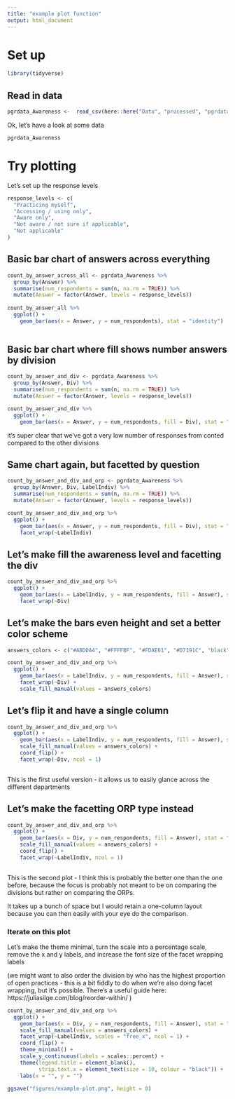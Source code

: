 ```yaml
---
title: "example plot function"
output: html_document
---
```


# Set up
```r
library(tidyverse)

```

## Read in data
```r
pgrdata_Awareness <-  read_csv(here::here("Data", "processed", "pgrdata_Awareness.csv"))
```


Ok, let's have a look at some data

```r
pgrdata_Awareness
```

# Try plotting
Let's set up the response levels

```r
response_levels <- c(
  "Practicing myself",
  "Accessing / using only",
  "Aware only",
  "Not aware / not sure if applicable",
  "Not applicable"
)
```

## Basic bar chart of answers across everything
```r
count_by_answer_across_all <- pgrdata_Awareness %>% 
  group_by(Answer) %>%
  summarise(num_respondents = sum(n, na.rm = TRUE)) %>% 
  mutate(Answer = factor(Answer, levels = response_levels))
  
count_by_answer_all %>% 
  ggplot() +
    geom_bar(aes(x = Answer, y = num_respondents), stat = "identity")
  
```

## Basic bar chart where fill shows number answers by division
```r
count_by_answer_and_div <- pgrdata_Awareness %>% 
  group_by(Answer, Div) %>%
  summarise(num_respondents = sum(n, na.rm = TRUE)) %>% 
  mutate(Answer = factor(Answer, levels = response_levels))

count_by_answer_and_div %>% 
  ggplot() +
    geom_bar(aes(x = Answer, y = num_respondents, fill = Div), stat = "identity")
```

it's super clear that we've got a very low number of responses from conted compared to the other divisions

## Same chart again, but facetted by question
```r
count_by_answer_and_div_and_orp <- pgrdata_Awareness %>% 
  group_by(Answer, Div, LabelIndiv) %>%
  summarise(num_respondents = sum(n, na.rm = TRUE)) %>% 
  mutate(Answer = factor(Answer, levels = response_levels))

count_by_answer_and_div_and_orp %>% 
  ggplot() +
    geom_bar(aes(x = Answer, y = num_respondents, fill = Div), stat = "identity") +
    facet_wrap(~LabelIndiv)
```


## Let's make fill the awareness level and facetting the div
```r
count_by_answer_and_div_and_orp %>% 
  ggplot() +
    geom_bar(aes(x = LabelIndiv, y = num_respondents, fill = Answer), stat = "identity") +
    facet_wrap(~Div)
```

## Let's make the bars even height and set a better color scheme
```r
answers_colors <- c("#ABDDA4", "#FFFFBF", "#FDAE61", "#D7191C", "black")

count_by_answer_and_div_and_orp %>% 
  ggplot() +
    geom_bar(aes(x = LabelIndiv, y = num_respondents, fill = Answer), stat = "identity", position = "fill") +
    facet_wrap(~Div) +
    scale_fill_manual(values = answers_colors)
```

## Let's flip it and have a single column 
```r
count_by_answer_and_div_and_orp %>% 
  ggplot() +
    geom_bar(aes(x = LabelIndiv, y = num_respondents, fill = Answer), stat = "identity", position = "fill") +
    scale_fill_manual(values = answers_colors) +
    coord_flip() +
    facet_wrap(~Div, ncol = 1)
    
```
This is the first useful version - it allows us to easily glance across the different departments

## Let's make the facetting ORP type instead
```r
count_by_answer_and_div_and_orp %>% 
  ggplot() +
    geom_bar(aes(x = Div, y = num_respondents, fill = Answer), stat = "identity", position = "fill") +
    scale_fill_manual(values = answers_colors) +
    coord_flip() +
    facet_wrap(~LabelIndiv, ncol = 1)
    
```

This is the second plot - I think this is probably the better one than the one before, because the focus is probably not meant to be on comparing the divisions but rather on comparing the ORPs.

It takes up a bunch of space but I would retain a one-column layout because you can then easily with your eye do the comparison.

### Iterate on this plot
Let's make the theme minimal, turn the scale into a percentage scale, remove the x and y labels, and increase the font size of the facet wrapping labels

(we might want to also order the division by who has the highest proportion of open practices - this is a bit fiddly to do when we're also doing facet wrapping, but it's possible. There's a useful guide here: https://juliasilge.com/blog/reorder-within/ )


```r
count_by_answer_and_div_and_orp %>% 
  ggplot() +
    geom_bar(aes(x = Div, y = num_respondents, fill = Answer), stat = "identity", position = "fill") +
    scale_fill_manual(values = answers_colors) +
    facet_wrap(~LabelIndiv, scales = "free_x", ncol = 1) +
    coord_flip() +
    theme_minimal() +
    scale_y_continuous(labels = scales::percent) +
    theme(legend.title = element_blank(),
          strip.text.x = element_text(size = 10, colour = "black")) +
    labs(x = "", y = "")

ggsave("figures/example-plot.png", height = 8)
```